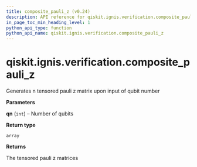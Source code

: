 ```yaml
---
title: composite_pauli_z (v0.24)
description: API reference for qiskit.ignis.verification.composite_pauli_z in qiskit v0.24
in_page_toc_min_heading_level: 1
python_api_type: function
python_api_name: qiskit.ignis.verification.composite_pauli_z
---
```


<span id="qiskit-ignis-verification-composite-pauli-z" />

# qiskit.ignis.verification.composite\_pauli\_z

<Function id="qiskit.ignis.verification.composite_pauli_z" isDedicatedPage={true} github="https://github.com/qiskit-community/qiskit-ignis/tree/stable/0.5/qiskit/ignis/verification/entanglement/analysis.py" signature="composite_pauli_z(qn)">
  Generates n tensored pauli z matrix upon input of qubit number

  **Parameters**

  **qn** (`int`) – Number of qubits

  **Return type**

  `array`

  **Returns**

  The tensored pauli z matrices
</Function>

